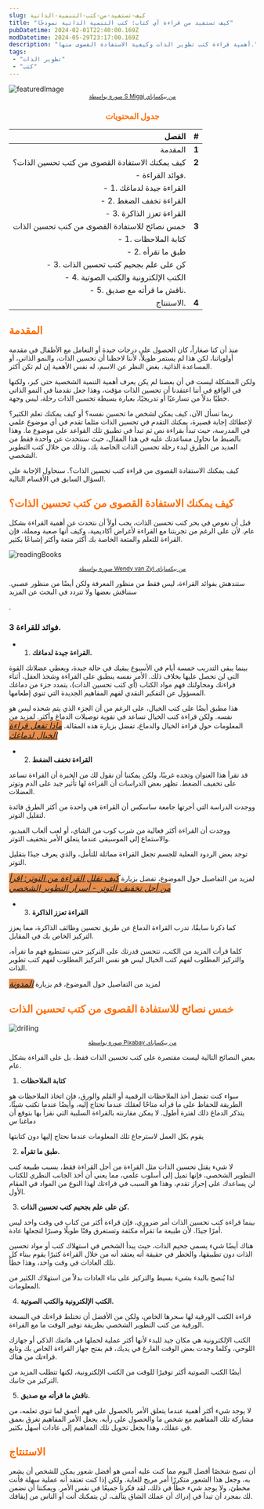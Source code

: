 ```yaml
---
slug: كيف-تستفيد-من-كتب-التنمية-الذاتية
title: "كيف تستفيد من قراءة أي كتاب: كتب التنمية الذاتية نموذجًا"
pubDatetime: 2024-02-01T22:40:00.169Z
modDatetime: 2024-05-29T23:17:00.169Z
description: "أهمية قراءة كتب تطوير الذات وكيفية الاستفادة القصوى منها."
tags:
 - "تطوير الذات"
 - "كتب"
---
```


![featuredImage](@assets/images/self-improvement-books-and-how-to-get-the-most-of-them/cover.jpg)
<small style="display:inherit;text-align:center">
    <a href="https://www.pexels.com/photo/person-on-a-bridge-near-a-lake-747964/?utm_content=attributionCopyText&utm_medium=referral&utm_source=pexels">صورة بواسطة S Migaj من بيكساباي</a>
</small>

<h3 style="color:#FF6B01!important;text-align:center;">جدول المحتويات </h3>

| الفصل                                                         | #   |
| ----------------------------------------------------------------: | :---: |
| المقدمة                                                         | <strong>1</strong>   |
| كيف يمكنك الاستفادة القصوى من كتب تحسين الذات؟               | <strong>2 </strong>  |
| - فوائد القراءة.                                                |     |
|   - 1. القراءة جيدة لدماغك                                      |     |
|   - 2. القراءة تخفف الضغط                                        |     |
|   - 3. القراءة تعزز الذاكرة                                      |     |
| خمس نصائح للاستفادة القصوى من كتب تحسين الذات                   | <strong>3 </strong>  |
|   - 1. كتابة الملاحظات                                              |     |
|   - 2. طبق ما تقرأه                                               |     |
|   - 3. كن على علم بجحيم كتب تحسين الذات                        |     |
|   - 4. الكتب الإلكترونية والكتب الصوتية                         |     |
|   - 5. ناقش ما قرأته مع صديق.                                     |     |
| الاستنتاج.                                                       | <strong>4 </strong>  |

<h2 style="color:#FF6B01!important">المقدمة</h2>

منذ أن كنا صغاراً، كان الحصول على درجات جيدة أو التعامل مع الأطفال في مقدمة أولوياتنا، لكن هذا لم يستمر طويلاً، لأننا لاحظنا أن تحسين الذات، والنمو الذاتي، أو المساعدة الذاتية. بغض النظر عن الاسم، له نفس الأهمية إن لم تكن أكثر.

ولكن المشكلة ليست في أن بعضنا لم يكن يعرف أهمية التنمية الشخصية حتى كبر، ولكنها في الواقع في أننا اعتقدنا أن تحسين الذات مؤقت، وهذا جعل تقدمنا في النمو الذاتي خطيًا بدلاً من تسارعيًا أو تدريجيًا، بعبارة بسيطة تحسين الذات رحلة، ليس وجهة.

ربما تسأل الآن، كيف يمكن لشخص ما تحسين نفسه؟ أو كيف يمكنك تعلم الكثير؟ لإعطائك إجابة قصيرة، يمكنك التقدم في تحسين الذات مثلما تقدم في أي موضوع علمي في المدرسة، حيث تبدأ بقراءة نص ثم تبدأ في تطبيق تلك القواعد على موضوع ما. وهذا بالضبط ما نحاول مساعدتك عليه في هذا المقال، حيث سنتحدث عن واحدة فقط من العديد من الطرق لبدء رحلة تحسين الذات الخاصة بك، وذلك من خلال كتب التطوير الشخصي.

كيف يمكنك الاستفادة القصوى من قراءة كتب تحسين الذات؟. سنحاول الإجابة على السؤال السابق في الأقسام التالية.

<h2 style="color:#FF6B01!important"> كيف يمكنك الاستفادة القصوى من كتب تحسين الذات؟</h2>

قبل أن نغوص في بحر كتب تحسين الذات، يجب أولاً أن نتحدث عن أهمية القراءة بشكل عام. لأن على الرغم من تجربتنا مع القراءة لأغراض أكاديمية، وكيف أنها صعبة ومملة، فإن القراءة للتعلم والمتعة الخاصة بك أكثر متعة وأكثر إشباعًا بكثير.

![readingBooks](@assets/images/self-improvement-books-and-how-to-get-the-most-of-them/reading-books.jpg)

<small style="display:inherit;text-align:center">
    <a href="https://www.pexels.com/photo/brown-book-page-1112048/?utm_content=attributionCopyText&utm_medium=referral&utm_source=pexels">صورة بواسطة Wendy van Zyl من بيكساباي</a>
</small>

ستندهش بفوائد القراءة، ليس فقط من منظور المعرفة ولكن أيضًا من منظور عصبي. سنناقش بعضها ولا تتردد في البحث عن المزيد

.

### 3 فوائد للقراءة.

- 1. **القراءة جيدة لدماغك.**

بينما يبقى التدريب خمسة أيام في الأسبوع يبقيك في حالة جيدة، ويعطي عضلاتك القوة التي لن تحصل عليها بخلاف ذلك. الأمر نفسه ينطبق على القراءة وشحذ العقل، أثناء قراءتك ومحاولتك فهم مواد الكتاب (أي كتب تحسين الذات)، يتمدد جزء من دماغك المسؤول عن التفكير النقدي لفهم المفاهيم الجديدة التي تنوي إطعامها.

هذا مطبق أيضًا على كتب الخيال، على الرغم من أن الجزء الذي يتم شحذه ليس هو نفسه. ولكن قراءة كتب الخيال تساعد في تقوية توصيلات الدماغ وأكثر. لمزيد من المعلومات حول قراءة الخيال والدماغ، تفضل بزيارة هذه المقالة. <i style="background-color:#e58e4e;font-size:1.2em;">[ماذا تفعل قراءة الخيال لدماغك](https://medium.com/curious/what-reading-fiction-does-to-your-brain-7cc6f8bc2e31)</i>

- 2. **القراءة تخفف الضغط**

قد تقرأ هذا العنوان وتجده غريبًا، ولكن يمكننا أن نقول لك من الخبرة أن القراءة تساعد على تخفيف الضغط. تظهر بعض الدراسات أن القراءة لها تأثير جيد على الدم وتوتر العضلات.

ووجدت الدراسة التي أجرتها جامعة ساسكس أن القراءة هي واحدة من أكثر الطرق فائدة لتقليل التوتر.

ووجدت أن القراءة أكثر فعالية من شرب كوب من الشاي، أو لعب ألعاب الفيديو، والاستماع إلى الموسيقى عندما يتعلق الأمر بتخفيف التوتر.

توجد بعض الردود الفعلية للجسم تجعل القراءة مماثلة للتأمل، والذي يعرف جيدًا بتقليل التوتر.

لمزيد من التفاصيل حول الموضوع، تفضل بزيارة <i style="background-color:#e58e4e;font-size:1.2em;">[كيف تقلل القراءة من التوتر: اقرأ من أجل تخفيف التوتر - أسرار التطوير الشخصي](https://www.selfdevelopmentsecrets.com/reading-reduces-stress/)</i>

- 3. **القراءة تعزز الذاكرة**

كما ذكرنا سابقًا، تدرب القراءة الدماغ عن طريق تحسين وظائف الذاكرة، مما يعزز التركيز الخاص بك في المقابل.

كلما قرأت المزيد من الكتب، تتحسن قدرتك على التركيز حتى تستطيع فهم ما تقرأه، والتركيز المطلوب لفهم كتب الخيال ليس هو نفس التركيز المطلوب لفهم كتب تطوير الذات.

لمزيد من التفاصيل حول الموضوع، قم بزيارة <i style="background-color:#e58e4e;font-size:1.2em;">[المدونة](https://www.ncu.edu/blog/reading-improves-memory-concentration-and-stress)</i>


<h2 style="color:#FF6B01!important"> خمس نصائح للاستفادة القصوى من كتب تحسين الذات</h2>

![drilling](@assets/images/self-improvement-books-and-how-to-get-the-most-of-them/drling.jpg)

<small style="display:inherit;text-align:center">
    <a href="https://www.pexels.com/photo/gray-industrial-machine-during-golden-hour-162568/?utm_content=attributionCopyText&utm_medium=referral&utm_source=pexels">
        صورة بواسطة Pixabay من بيكساباي
    </a>
</small>

بعض النصائح التالية ليست مقتصرة على كتب تحسين الذات فقط، بل على القراءة بشكل عام.

  1. **كتابة الملاحظات**

سواء كنت تفضل أخذ الملاحظات الرقمية أو القلم والورق، فإن اتخاذ الملاحظات هو الطريقة للحفاظ على ما قرأته متاحًا لعقلك عندما تحتاج إليه، وأيضًا عندما تكتب شيئًا، يتذكر الدماغ ذلك لفترة أطول. لا يمكن مقارنته بالقراءة السلبية التي نقرأ بها بتوقع أن دماغنا س

يقوم بكل العمل لاسترجاع تلك المعلومات عندما نحتاج إليها دون كتابتها

  2. **طبق ما تقرأه.**

لا شيء يقتل تحسين الذات مثل القراءة من أجل القراءة فقط، بسبب طبيعة كتب التطوير الشخصي، فإنها تميل إلى أسلوب علمي، مما يعني أن أخذ الجانب النظري للكتاب لن يساعدك على إحراز تقدم، وهذا هو السبب في قراءتك لهذا النوع من المواد في المقام الأول.

  3. **كن على علم بجحيم كتب تحسين الذات.**

بينما قراءة كتب تحسين الذات أمر ضروري، فإن قراءة أكثر من كتاب في وقت واحد ليس أمرًا جيدًا. لأن طبيعة ما تقرأه مكثفة وتستغرق وقتًا طويلًا وصبرًا لتجعلها عادة.

هناك أيضًا شيء يسمى جحيم الذات، حيث يبدأ الشخص في استهلاك كتب أو مواد تحسين الذات دون تطبيقها، والخطر في حقيقة أنه يعتقد أنه من خلال القراءة كثيرًا يقوم ببناء كل تلك العادات في وقت واحد، وهذا خطأ.

لذا يُنصح بالبدء بشيء بسيط والتركيز على بناء العادات بدلاً من استهلاك الكثير من المعلومات.

  4. **الكتب الإلكترونية والكتب الصوتية.**

قراءة الكتب الورقية لها سحرها الخاص، ولكن من الأفضل أن تختلط قراءتك في النسخة الورقية من كتب التطوير الشخصي بطريقة توفير الوقت ما مع القراءة.

الكتب الإلكترونية هي مكان جيد للبدء لأنها أكثر عملية لحملها في هاتفك الذكي أو جهازك اللوحي، وكلما وجدت بعض الوقت الفارغ في يديك، قم بفتح جهاز القراءة الخاص بك وتابع قراءتك من هناك.

أيضًا الكتب الصوتية أكثر توفيرًا للوقت من الكتب الإلكترونية، لكنها تتطلب المزيد من التركيز من جانبك.

  5. **ناقش ما قرأته مع صديق.**

لا يوجد شيء أكثر أهمية عندما يتعلق الأمر بالحصول على فهم أعمق لما تنوي تعلمه، من مشاركة تلك المفاهيم مع شخص ما والحصول على رأيه. يجعل الأمر المفاهيم تغرق بعمق في عقلك، وهذا يجعل تحويل تلك المفاهيم إلى عادات أسهل بكثير.

<h2 style="color:#FF6B01!important"> الاستنتاج</h2>

أن تصبح شخصًا أفضل اليوم مما كنت عليه أمس هو أفضل شعور يمكن للشخص أن يشعر به، وجعل هذا الشعور متكررًا أمر مريح للغاية. ولكن إذا كنت تعتقد أنه عملية سهلة فأنت مخطئ، ولا يوجد شيء خطأ في ذلك، لقد فكرنا جميعًا في نفس الأمر. ويمكننا أن نضمن لك بمجرد أن تبدأ في إدراك أن عملك الشاق يتآلف، لن يتمكنك أنت أو الناس من إيقافك.
